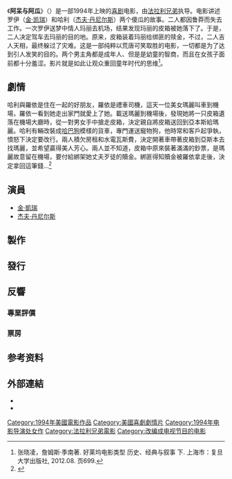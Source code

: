 {{Incomplete|time=2016-09-29T13:26:29+00:00}}
{{noteTA
|T=zh-tw:阿呆與阿瓜; zh-hk:絕世孖寶;zh-cn:阿呆与阿瓜;
|G1=Show
|G2=Movie
|1=zh-tw:阿呆與阿瓜; zh-hk:絕世孖寶;zh-cn:阿呆与阿瓜;
}}
{{Infobox film
| name = 阿呆與阿瓜
| original_name = {{lang|en|''Dumb and Dumber''}}
| image =  
| image_size =  
| alt =
| caption =  
| director = [[Peter_Farrelly|Peter Farrelly]]<br>[[Bobby_Farrelly|Bobby Farrelly]] {{small|(uncredited)}}
| producer = [[Charles_B._Wessler|Charles B. Wessler]]<br>[[Brad_Krevoy|Brad Krevoy]]<br>Steve Stabler
| writer = Peter Farrelly<br>Bennett Yellin<br>Bobby Farrelly
| starring = [[金·凱瑞|金·凱瑞]]<br>[[杰夫·丹尼尔斯|杰夫·丹尼尔斯]]<br>[[Lauren_Holly|Lauren Holly]]<br>[[Karen_Duffy|Karen Duffy]]<br>[[Mike_Starr_(actor)|Mike Starr]]<br>[[Charles_Rocket|Charles Rocket]]<br>[[Victoria_Rowell|Victoria Rowell]]<br>[[Teri_Garr|Teri Garr]]
| music = [[Todd_Rundgren|Todd Rundgren]]
| cinematography = [[Mark_Irwin|Mark Irwin]]
| editing = [[Christopher_Greenbury|Christopher Greenbury]]
| studio = Motion Picture Corporation of America
| distributor = [[新線影業|新線影業]] (US)<br>[[First_Independent_Films|First Independent Films]]/[[Entertainment_Film_Distributors|Entertainment Film]]/[[Columbia_Tristar|Columbia Tristar]]/[[華納兄弟|華納兄弟]] (UK)
| released = {{filmdate|1994|12|16}}
| runtime = 107 分鐘<br>113 分鐘 {{small|([[Unrated|Unrated]])}}
| country = [[美國|美國]]
| language = [[英語|英語]]
| budget = $1700萬美元<ref>[http://powergrid.thewrap.com/project/dumb-and-dumber Box Office Information for ''Dumb and Dumber''.] ''[[The_Wrap|The Wrap]]''. Retrieved April 4, 2013.</ref>
$2680萬美元(adjusted for inflation)<ref name="bom">http://www.usinflationcalculator.com/</ref> 
| gross = $247,275,374<ref name="mojo title|dumbanddumber">{{mojo title|dumbanddumber}}</ref>
| followed_by = [[阿呆與阿瓜：賤招拆招|阿呆與阿瓜：賤招拆招]]（2014）
}}
《'''阿呆与阿瓜'''》（{{lang-en|''Dumb and Dumber''}}）是一部1994年上映的[[喜劇片|喜剧]]电影，由[[法拉利兄弟|法拉利兄弟]]执导。电影讲述罗伊（[[金·凯瑞|金·凯瑞]]）和哈利（[[杰夫·丹尼尔斯|杰夫·丹尼尔斯]]）两个傻瓜的故事。二人都因鲁莽而失去工作。一次罗伊送梦中情人玛丽去机场，结果发现玛丽的皮箱被她落下了。于是，二人决定驾车去玛丽的目的地。原来，皮箱装着玛丽给绑匪的赎金，不过，二人吉人天相，最终躲过了灾难。这是一部纯粹以荒唐可笑取胜的电影，一切都是为了达到引人发笑的目的。两个男主角都是成年人、但是是幼童的智商，而且在女孩子面前都十分羞涩。影片就是如此让观众重回童年时代的思维<ref>张晓凌，詹姆斯·季南著. 好莱坞电影类型 历史、经典与叙事 下. 上海市：复旦大学出版社, 2012.08. 页699.</ref>。

==劇情==
哈利與羅依是住在一起的好朋友，羅依是禮車司機，這天一位美女瑪麗叫車到機場，羅依一看到她走出家門就愛上了她。載送瑪麗到機場後，發現她將一只皮箱遺落在機場大廳時，從一對男女手中搶走皮箱，決定親自將皮箱送回到亞本斯給瑪麗。哈利有輛改裝成[[哈巴狗|哈巴狗]]模樣的貨車，專門運送寵物狗，他時常和客戶起爭執，憤怒下決定要改行。兩人積欠房租和水電瓦斯費，決定開著車帶著皮箱到亞斯本去找瑪麗，並希望贏得美人芳心。兩人並不知道，皮箱中原來裝著滿滿的鈔票，是瑪麗故意留在機場，要付給綁架她丈夫歹徒的贖金。綁匪得知贖金被羅依拿走後，決定拿回這筆錢…<ref>{{Cite web |url=http://sail957.pixnet.net/blog/post/422893234-%E9%98%BF%E7%93%9C%E8%88%87%E9%98%BF%E5%91%861994%E3%80%8Adumb-and-dumber1994%E3%80%8B |title=存档副本 |access-date=2018-02-07 |archive-date=2018-03-22 |archive-url=https://web.archive.org/web/20180322142733/http://sail957.pixnet.net/blog/post/422893234-%e9%98%bf%e7%93%9c%e8%88%87%e9%98%bf%e5%91%861994%e3%80%8adumb-and-dumber1994%e3%80%8b |dead-url=no }}</ref>

==演員==
* [[金·凱瑞|金·凱瑞]]
* [[杰夫·丹尼尔斯|杰夫·丹尼尔斯]]

==製作==

==發行==

==反響==

===專業評價===

===票房===

==参考资料==
{{reflist}}

==外部連結==
* {{Official website}}
* {{IMDb title|0109686}}

{{阿呆與阿瓜}}
{{Farrelly brothers}}
{{DEFAULTSORT:Dumb and Dumber}}
[[Category:1994年美國電影作品|Category:1994年美國電影作品]]
[[Category:美國喜劇劇情片|Category:美國喜劇劇情片]]
[[Category:1994年电影导演处女作|Category:1994年电影导演处女作]]
[[Category:法拉利兄弟電影|Category:法拉利兄弟電影]]
[[Category:改编成电视节目的电影|Category:改编成电视节目的电影]]